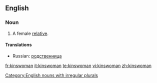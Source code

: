 ==English==
===Noun===
{{en-noun|[[kinswomen]]}}

# A female [[relative]].

====Translations====
{{trans-top|a female relative}}
* Russian: [[родственница]] {{f}}
{{trans-mid}}
{{trans-bottom}}

[[Category:English nouns with irregular plurals]]

[[fr:kinswoman]]
[[it:kinswoman]]
[[te:kinswoman]]
[[vi:kinswoman]]
[[zh:kinswoman]]